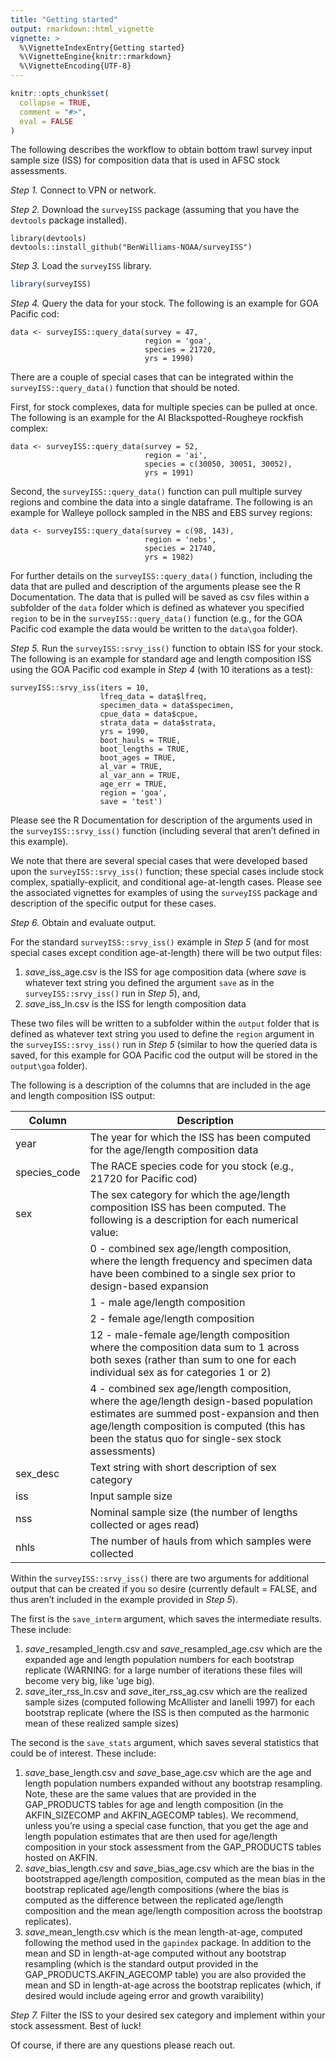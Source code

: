 ```yaml
---
title: "Getting started"
output: rmarkdown::html_vignette
vignette: >
  %\VignetteIndexEntry{Getting started}
  %\VignetteEngine{knitr::rmarkdown}
  %\VignetteEncoding{UTF-8}
---
```


```r
knitr::opts_chunk$set(
  collapse = TRUE,
  comment = "#>",
  eval = FALSE
)
```

The following describes the workflow to obtain bottom trawl survey input sample size (ISS) for composition data that is used in AFSC stock assessments.

*Step 1.* Connect to VPN or network.

*Step 2.* Download the `surveyISS` package (assuming that you have the `devtools` package installed).

```
library(devtools)
devtools::install_github("BenWilliams-NOAA/surveyISS")
```

*Step 3.* Load the `surveyISS` library.

```r
library(surveyISS)
```

*Step 4.* Query the data for your stock. 
The following is an example for GOA Pacific cod:

```
data <- surveyISS::query_data(survey = 47, 
                              region = 'goa', 
                              species = 21720, 
                              yrs = 1990)
```

There are a couple of special cases that can be integrated within the `surveyISS::query_data()` function that should be noted.

First, for stock complexes, data for multiple species can be pulled at once.
The following is an example for the AI Blackspotted-Rougheye rockfish complex:

```
data <- surveyISS::query_data(survey = 52, 
                              region = 'ai', 
                              species = c(30050, 30051, 30052), 
                              yrs = 1991)
```

Second, the `surveyISS::query_data()` function can pull multiple survey regions and combine the data into a single dataframe.
The following is an example for Walleye pollock sampled in the NBS and EBS survey regions:

```
data <- surveyISS::query_data(survey = c(98, 143), 
                              region = 'nebs', 
                              species = 21740, 
                              yrs = 1982)
```

For further details on the `surveyISS::query_data()` function, including the data that are pulled and description of the arguments please see the R Documentation.
The data that is pulled will be saved as csv files within a subfolder of the `data` folder which is defined as whatever you specified `region` to be in the `surveyISS::query_data()` function (e.g., for the GOA Pacific cod example the data would be written to the `data\goa` folder).

*Step 5.* Run the `surveyISS::srvy_iss()` function to obtain ISS for your stock.
The following is an example for standard age and length composition ISS using the GOA Pacific cod example in *Step 4* (with 10 iterations as a test):

```
surveyISS::srvy_iss(iters = 10, 
                    lfreq_data = data$lfreq,
                    specimen_data = data$specimen, 
                    cpue_data = data$cpue, 
                    strata_data = data$strata,
                    yrs = 1990,  
                    boot_hauls = TRUE, 
                    boot_lengths = TRUE, 
                    boot_ages = TRUE, 
                    al_var = TRUE, 
                    al_var_ann = TRUE, 
                    age_err = TRUE,
                    region = 'goa', 
                    save = 'test')
```

Please see the R Documentation for description of the arguments used in the `surveyISS::srvy_iss()` function (including several that aren't defined in this example).

We note that there are several special cases that were developed based upon the `surveyISS::srvy_iss()` function; these special cases include stock complex, spatially-explicit, and conditional age-at-length cases.
Please see the associated vignettes for examples of using the `surveyISS` package and description of the specific output for these cases.

*Step 6.* Obtain and evaluate output.

For the standard `surveyISS::srvy_iss()` example in *Step 5* (and for most special cases except condition age-at-length) there will be two output files:

1. *save*_iss_age.csv is the ISS for age composition data (where *save* is whatever text string you defined the argument `save` as in the `surveyISS::srvy_iss()` run in *Step 5*), and,
2. *save*_iss_ln.csv is the ISS for length composition data

These two files will be written to a subfolder within the `output` folder that is defined as whatever text string you used to define the `region` argument in the `surveyISS::srvy_iss()` run in *Step 5* (similar to how the queried data is saved, for this example for GOA Pacific cod the output will be stored in the `output\goa` folder).

The following is a description of the columns that are included in the age and length composition ISS output:

| Column | Description |
| ---- | ---------------------------------- |
| year | The year for which the ISS has been computed for the age/length composition data |
| species_code | The RACE species code for you stock (e.g., 21720 for Pacific cod) |
| sex | The sex category for which the age/length composition ISS has been computed. The following is a description for each numerical value: |
| | 0 - combined sex age/length composition, where the length frequency and specimen data have been combined to a single sex prior to design-based expansion |
| | 1 - male age/length composition |
| | 2 - female age/length composition |
| | 12 - male-female age/length composition where the composition data sum to 1 across both sexes (rather than sum to one for each individual sex as for categories 1 or 2) |
| | 4 - combined sex age/length composition, where the age/length design-based population estimates are summed post-expansion and then age/length composition is computed (this has been the status quo for single-sex stock assessments) |
| sex_desc | Text string with short description of sex category |
| iss | Input sample size |
| nss | Nominal sample size (the number of lengths collected or ages read) |
| nhls | The number of hauls from which samples were collected |

Within the `surveyISS::srvy_iss()` there are two arguments for additional output that can be created if you so desire (currently default = FALSE, and thus aren't included in the example provided in *Step 5*).

The first is the `save_interm` argument, which saves the intermediate results.
These include:

1. *save*_resampled_length.csv and *save*_resampled_age.csv which are the expanded age and length population numbers for each bootstrap replicate (WARNING: for a large number of iterations these files will become very big, like 'uge big).
2. *save*_iter_rss_ln.csv and *save*_iter_rss_ag.csv which are the realized sample sizes (computed following McAllister and Ianelli 1997) for each bootstrap replicate (where the ISS is then computed as the harmonic mean of these realized sample sizes)

The second is the `save_stats` argument, which saves several statistics that could be of interest.
These include:

1. *save*_base_length.csv and *save*_base_age.csv which are the age and length population numbers expanded without any bootstrap resampling. Note, these are the same values that are provided in the GAP_PRODUCTS tables for age and length composition (in the AKFIN_SIZECOMP and AKFIN_AGECOMP tables). We recommend, unless you're using a special case function, that you get the age and length population estimates that are then used for age/length composition in your stock assessment from the GAP_PRODUCTS tables hosted on AKFIN.
2. *save*_bias_length.csv and *save*_bias_age.csv which are the bias in the bootstrapped age/length composition, computed as the mean bias in the bootstrap replicated age/length compositions (where the bias is computed as the difference between the replicated age/length composition and the mean age/length composition across the bootstrap replicates). 
3. *save*_mean_length.csv which is the mean length-at-age, computed following the method used in the `gapindex` package. In addition to the mean and SD in length-at-age computed without any bootstrap resampling (which is the standard output provided in the GAP_PRODUCTS.AKFIN_AGECOMP table) you are also provided the mean and SD in length-at-age across the bootstrap replicates (which, if desired would include ageing error and growth varaibility)

*Step 7.* Filter the ISS to your desired sex category and implement within your stock assessment. Best of luck!

Of course, if there are any questions please reach out.